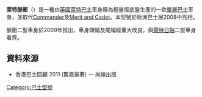 {{巴士型號信息框
 | background       = 
 | name             = 萊特脈衝
 | image            = Arriva The Shires 3752 KX12 HAA.jpg
 | imagesize        = 
 | caption          = 隸屬於{{tsl|en|Arriva Shires & Essex}}的配{{tsl|en|VDL SB200}}[[底盤|底盤]]萊特脈衝二型
 | interiorimage    = Pulsar INT.JPG
 | interiorcaption  = 隸屬於{{tsl|en|Arriva Southern Counties}}的配{{tsl|en|VDL SB200}}底盤萊特脈衝二型巴士內部
 | manufacturer     = [[萊特巴士|萊特巴士]] 
 | factory          = [[北愛爾蘭|北愛爾蘭]][[巴利米納|巴利米納]]
 | replaced         = 
 | capacity         = 座位：44<br/>企位：28<br>合共：72
 | operator         = [[Arriva|Arriva]]等
 | length           = 11900mm
 | width            =  2500mm
 | height           =  3000mm
 | floortype        = [[低地台巴士|低地台巴士]]<br>[[低入口巴士|低入口巴士]]
 | doors            = 1或2
 | weight           = 
 | chassis          = {{tsl|en|VDL SB200}}
 | engine           = [[Cummins_B_Series_engine|Cummins ISBe]]<br>[[Hydrogen_fuel_cell|Hydrogen fuel cell]]
 | powerout         = 
 | transmission     = 
 | options          = Various customer options
 | predecessor      = [[Wright_Commander|Wright Commander]]
 | successor        = 
}}

'''萊特脈衝'''（{{lang-en|'''Wright Pulsar'''}}）是一種由[[英國|英國]][[萊特巴士|萊特巴士]]車身廠為{{tsl|en|VDL SB200}}輕量版底盤生產的一款[[單層巴士|單層巴士]]車身，並取代[[萊特_Commander|Commander]]及[[萊特_Cadet|Merit and Cadet]]。本型號於歐洲巴士展2008中亮相。 

脈衝二型車身於2009年推出，車身頭幅及尾幅經重大改良，與[[萊特日蝕|萊特日蝕]]二型車身看齊。

==資料來源==
*香港巴士回顧 2011 (龔嘉豪著) — 尚線出版

{{Wrightbus}}

{{巴士小作品}}

[[Category:巴士型號|Category:巴士型號]]